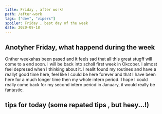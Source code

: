 ```yaml
---
title: Friday , after work!
path: /after-work
tags: ["dev", "vipers"]
spoiler: Friday , best day of the week
date: 2020-09-18
---
```


## Anotyher Friday, what happend during the week

Onther weekahas been pased and it feels sad that all this great stugff will come to a end soon. I will be back into scholl first week in Okcober.
I almost feel depresed when I thinking about it. I reallt found my routines and have a reallyt good time here, feel like I could be here forever and that I have been here for a much longer time then my whole intern period.
I hope I could really come back for my second intern period in January, it would really be fantastic.

## tips for today (some repated tips , but heey...!)
